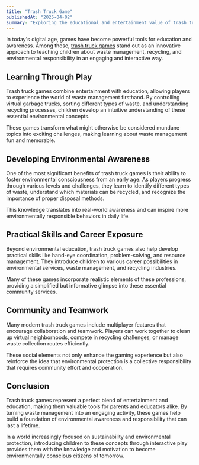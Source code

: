 ```yaml
---
title: "Trash Truck Game"
publishedAt: "2025-04-02"
summary: "Exploring the educational and entertainment value of trash truck games in teaching children about waste management and environmental responsibility."
---
```


In today's digital age, games have become powerful tools for education and awareness. Among these, [trash truck games](/trash-truck-game) stand out as an innovative approach to teaching children about waste management, recycling, and environmental responsibility in an engaging and interactive way.

## Learning Through Play

Trash truck games combine entertainment with education, allowing players to experience the world of waste management firsthand. By controlling virtual garbage trucks, sorting different types of waste, and understanding recycling processes, children develop an intuitive understanding of these essential environmental concepts.

These games transform what might otherwise be considered mundane topics into exciting challenges, making learning about waste management fun and memorable.

## Developing Environmental Awareness

One of the most significant benefits of trash truck games is their ability to foster environmental consciousness from an early age. As players progress through various levels and challenges, they learn to identify different types of waste, understand which materials can be recycled, and recognize the importance of proper disposal methods.

This knowledge translates into real-world awareness and can inspire more environmentally responsible behaviors in daily life.

## Practical Skills and Career Exposure

Beyond environmental education, trash truck games also help develop practical skills like hand-eye coordination, problem-solving, and resource management. They introduce children to various career possibilities in environmental services, waste management, and recycling industries.

Many of these games incorporate realistic elements of these professions, providing a simplified but informative glimpse into these essential community services.

## Community and Teamwork

Many modern trash truck games include multiplayer features that encourage collaboration and teamwork. Players can work together to clean up virtual neighborhoods, compete in recycling challenges, or manage waste collection routes efficiently.

These social elements not only enhance the gaming experience but also reinforce the idea that environmental protection is a collective responsibility that requires community effort and cooperation.

## Conclusion

Trash truck games represent a perfect blend of entertainment and education, making them valuable tools for parents and educators alike. By turning waste management into an engaging activity, these games help build a foundation of environmental awareness and responsibility that can last a lifetime.

In a world increasingly focused on sustainability and environmental protection, introducing children to these concepts through interactive play provides them with the knowledge and motivation to become environmentally conscious citizens of tomorrow.
